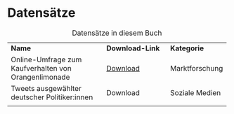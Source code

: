 # Datensätze {#datensaetze}

+:-----------------------------------------------------+:----------------------------------+:---------------+
| **Name**                                             | **Download-Link**                 | **Kategorie**  |
+------------------------------------------------------+-----------------------------------+----------------+
| Online-Umfrage zum Kaufverhalten von Orangenlimonade | [Download](datasets/limonade.csv) | Marktforschung |
+------------------------------------------------------+-----------------------------------+----------------+
| Tweets ausgewählter deutscher Politiker:innen        | Download                          | Soziale Medien |
+------------------------------------------------------+-----------------------------------+----------------+
|                                                      |                                   |                |
+------------------------------------------------------+-----------------------------------+----------------+

: Datensätze in diesem Buch

